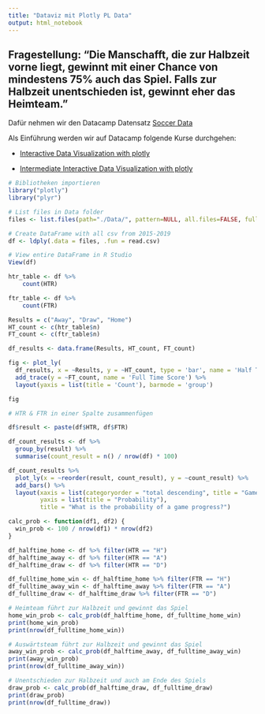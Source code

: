 ```yaml
---
title: "Dataviz mit Plotly PL Data"
output: html_notebook
---
```


## Fragestellung: "Die Manschafft, die zur Halbzeit vorne liegt, gewinnt mit einer Chance von mindestens 75% auch das Spiel. Falls zur Halbzeit unentschieden ist, gewinnt eher das Heimteam."


Dafür nehmen wir den Datacamp Datensatz [Soccer Data](https://app.datacamp.com/workspace/datasets/dataset-python-soccer)

Als Einführung werden wir auf Datacamp folgende Kurse durchgehen:

- [Interactive Data Visualization with plotly](https://app.datacamp.com/learn/courses/interactive-data-visualization-with-plotly-in-r)

- [Intermediate Interactive Data Visualization with plotly](https://app.datacamp.com/learn/courses/interactive-data-visualization-with-plotly-in-r)

```r
# Bibliotheken importieren
library("plotly")
library("plyr")
```

```r
# List files in Data folder
files <- list.files(path="./Data/", pattern=NULL, all.files=FALSE, full.names=TRUE)

# Create DataFrame with all csv from 2015-2019
df <- ldply(.data = files, .fun = read.csv)

# View entire DataFrame in R Studio
View(df)

```

```r
htr_table <- df %>%
	count(HTR)

ftr_table <- df %>%
	count(FTR)

Results = c("Away", "Draw", "Home")
HT_count <- c(htr_table$n)
FT_count <- c(ftr_table$n)

df_results <- data.frame(Results, HT_count, FT_count)

fig <- plot_ly(
  df_results, x = ~Results, y = ~HT_count, type = 'bar', name = 'Half Time Score') %>% 
  add_trace(y = ~FT_count, name = 'Full Time Score') %>%
  layout(yaxis = list(title = 'Count'), barmode = 'group')

fig

```

```r
# HTR & FTR in einer Spalte zusammenfügen

df$result <- paste(df$HTR, df$FTR)

df_count_results <- df %>% 
  group_by(result) %>% 
  summarise(count_result = n() / nrow(df) * 100)

df_count_results %>%
  plot_ly(x = ~reorder(result, count_result), y = ~count_result) %>%
  add_bars() %>%
  layout(xaxis = list(categoryorder = "total descending", title = "Game Progress"),
         yaxis = list(title = "Probability"),
         title = "What is the probability of a game progress?")

```
```r
calc_prob <- function(df1, df2) {
  win_prob <- 100 / nrow(df1) * nrow(df2)
}
```

```r
df_halftime_home <- df %>% filter(HTR == "H")
df_halftime_away <- df %>% filter(HTR == "A")
df_halftime_draw <- df %>% filter(HTR == "D")

df_fulltime_home_win <- df_halftime_home %>% filter(FTR == "H")
df_fulltime_away_win <- df_halftime_away %>% filter(FTR == "A")
df_fulltime_draw <- df_halftime_draw %>% filter(FTR == "D")

# Heimteam führt zur Halbzeit und gewinnt das Spiel
home_win_prob <- calc_prob(df_halftime_home, df_fulltime_home_win)
print(home_win_prob)
print(nrow(df_fulltime_home_win))

# Auswärtsteam führt zur Halbzeit und gewinnt das Spiel
away_win_prob <- calc_prob(df_halftime_away, df_fulltime_away_win)
print(away_win_prob)
print(nrow(df_fulltime_away_win))

# Unentschieden zur Halbzeit und auch am Ende des Spiels
draw_prob <- calc_prob(df_halftime_draw, df_fulltime_draw)
print(draw_prob)
print(nrow(df_fulltime_draw))

```
```r

```

